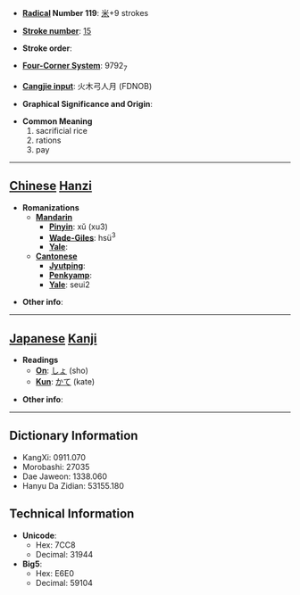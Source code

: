 * '''[[Wiktionary:Chinese radical index| Radical]] Number 119''': [[Wiktionary:Chinese radical index 米|米]]+9 strokes

* '''[[Wiktionary:Chinese total strokes index|Stroke number]]''': [[Wiktionary:Chinese total strokes index 15|15]]

* '''Stroke order''': 

* '''[[Wiktionary:Chinese four corner index|Four-Corner System]]''': 9792<sub>7</sub>

* '''[[Wiktionary:Chinese Cangjie index|Cangjie input]]''': 火木弓人月 (FDNOB)

* '''Graphical Significance and Origin''': 

* '''Common Meaning'''
*#sacrificial rice
*# rations
*# pay


----

== [[Chinese]] [[Hanzi]] ==

* '''Romanizations'''
** '''[[Mandarin]]'''
*** '''[[Pinyin]]''': xǔ (xu3)
*** '''[[Wade-Giles]]''': hsü<sup>3</sup>
*** '''[[Yale]]''': 
** '''[[Cantonese]]'''
*** '''[[Jyutping]]''':
*** '''[[Penkyamp]]''': 
*** '''[[Yale]]''': seui2

* '''Other info''': 

----

== [[Japanese]] [[Kanji]] ==

* '''Readings'''
** '''[[On]]''': [[しょ]] (sho)
** '''[[Kun]]''': [[かて]] (kate)

* '''Other info''':  

----

== Dictionary Information ==

* KangXi: 0911.070
* Morobashi: 27035
* Dae Jaweon: 1338.060
* Hanyu Da Zidian: 53155.180

== Technical Information ==

* '''Unicode''':
** Hex: 7CC8
** Decimal: 31944
* '''Big5''':
** Hex: E6E0
** Decimal: 59104